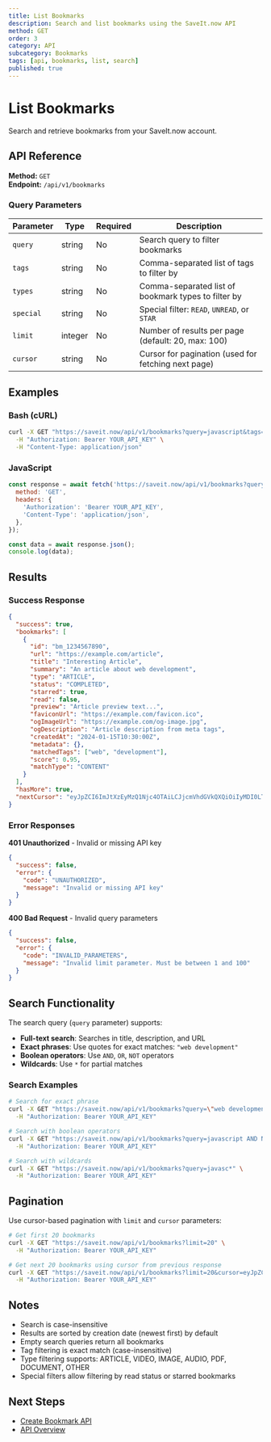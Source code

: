 ```yaml
---
title: List Bookmarks
description: Search and list bookmarks using the SaveIt.now API
method: GET
order: 3
category: API
subcategory: Bookmarks
tags: [api, bookmarks, list, search]
published: true
---
```


# List Bookmarks

Search and retrieve bookmarks from your SaveIt.now account.

## API Reference

**Method:** `GET`  
**Endpoint:** `/api/v1/bookmarks`

### Query Parameters

| Parameter | Type | Required | Description |
|-----------|------|----------|-------------|
| `query` | string | No | Search query to filter bookmarks |
| `tags` | string | No | Comma-separated list of tags to filter by |
| `types` | string | No | Comma-separated list of bookmark types to filter by |
| `special` | string | No | Special filter: `READ`, `UNREAD`, or `STAR` |
| `limit` | integer | No | Number of results per page (default: 20, max: 100) |
| `cursor` | string | No | Cursor for pagination (used for fetching next page) |

## Examples

### Bash (cURL)

```bash
curl -X GET "https://saveit.now/api/v1/bookmarks?query=javascript&tags=web,development&limit=10" \
  -H "Authorization: Bearer YOUR_API_KEY" \
  -H "Content-Type: application/json"
```

### JavaScript

```javascript
const response = await fetch('https://saveit.now/api/v1/bookmarks?query=javascript&tags=web,development&limit=10', {
  method: 'GET',
  headers: {
    'Authorization': 'Bearer YOUR_API_KEY',
    'Content-Type': 'application/json',
  },
});

const data = await response.json();
console.log(data);
```


## Results

### Success Response

```json
{
  "success": true,
  "bookmarks": [
    {
      "id": "bm_1234567890",
      "url": "https://example.com/article",
      "title": "Interesting Article",
      "summary": "An article about web development",
      "type": "ARTICLE",
      "status": "COMPLETED",
      "starred": true,
      "read": false,
      "preview": "Article preview text...",
      "faviconUrl": "https://example.com/favicon.ico",
      "ogImageUrl": "https://example.com/og-image.jpg",
      "ogDescription": "Article description from meta tags",
      "createdAt": "2024-01-15T10:30:00Z",
      "metadata": {},
      "matchedTags": ["web", "development"],
      "score": 0.95,
      "matchType": "CONTENT"
    }
  ],
  "hasMore": true,
  "nextCursor": "eyJpZCI6ImJtXzEyMzQ1Njc4OTAiLCJjcmVhdGVkQXQiOiIyMDI0LTAxLTE1VDEwOjMwOjAwWiJ9"
}
```

### Error Responses

**401 Unauthorized** - Invalid or missing API key
```json
{
  "success": false,
  "error": {
    "code": "UNAUTHORIZED",
    "message": "Invalid or missing API key"
  }
}
```

**400 Bad Request** - Invalid query parameters
```json
{
  "success": false,
  "error": {
    "code": "INVALID_PARAMETERS",
    "message": "Invalid limit parameter. Must be between 1 and 100"
  }
}
```

## Search Functionality

The search query (`query` parameter) supports:

- **Full-text search**: Searches in title, description, and URL
- **Exact phrases**: Use quotes for exact matches: `"web development"`
- **Boolean operators**: Use `AND`, `OR`, `NOT` operators
- **Wildcards**: Use `*` for partial matches

### Search Examples

```bash
# Search for exact phrase
curl -X GET "https://saveit.now/api/v1/bookmarks?query=\"web development\"" \
  -H "Authorization: Bearer YOUR_API_KEY"

# Search with boolean operators
curl -X GET "https://saveit.now/api/v1/bookmarks?query=javascript AND NOT react" \
  -H "Authorization: Bearer YOUR_API_KEY"

# Search with wildcards
curl -X GET "https://saveit.now/api/v1/bookmarks?query=javasc*" \
  -H "Authorization: Bearer YOUR_API_KEY"
```

## Pagination

Use cursor-based pagination with `limit` and `cursor` parameters:

```bash
# Get first 20 bookmarks
curl -X GET "https://saveit.now/api/v1/bookmarks?limit=20" \
  -H "Authorization: Bearer YOUR_API_KEY"

# Get next 20 bookmarks using cursor from previous response
curl -X GET "https://saveit.now/api/v1/bookmarks?limit=20&cursor=eyJpZCI6ImJtXzEyMzQ1Njc4OTAiLCJjcmVhdGVkQXQiOiIyMDI0LTAxLTE1VDEwOjMwOjAwWiJ9" \
  -H "Authorization: Bearer YOUR_API_KEY"
```

## Notes

- Search is case-insensitive
- Results are sorted by creation date (newest first) by default
- Empty search queries return all bookmarks
- Tag filtering is exact match (case-insensitive)
- Type filtering supports: ARTICLE, VIDEO, IMAGE, AUDIO, PDF, DOCUMENT, OTHER
- Special filters allow filtering by read status or starred bookmarks

## Next Steps

- [Create Bookmark API](/docs/api-bookmarks-create)
- [API Overview](/docs/api-overview)
